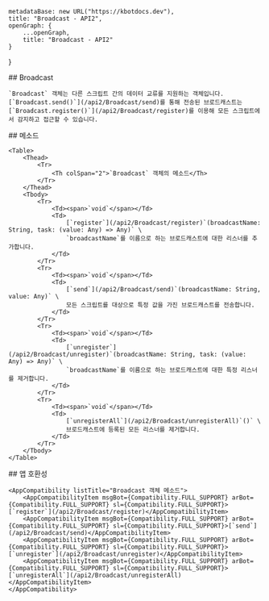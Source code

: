 
    metadataBase: new URL("https://kbotdocs.dev"),
    title: "Broadcast - API2",
    openGraph: {
        ...openGraph,
        title: "Broadcast - API2"
    }
}

<Section>
    ## Broadcast

    `Broadcast` 객체는 다른 스크립트 간의 데이터 교류를 지원하는 객체입니다. [`Broadcast.send()`](/api2/Broadcast/send)를 통해 전송된 브로드캐스트는 [`Broadcast.register()`](/api2/Broadcast/register)를 이용해 모든 스크립트에서 감지하고 접근할 수 있습니다.
</Section>
<Section>
    ## 메소드

    <Table>
        <Thead>
            <Tr>
                <Th colSpan="2">`Broadcast` 객체의 메소드</Th>
            </Tr>
        </Thead>
        <Tbody>
            <Tr>
                <Td><span>`void`</span></Td>
                <Td>
                    [`register`](/api2/Broadcast/register)`(broadcastName: String, task: (value: Any) => Any)` \
                    `broadcastName`를 이름으로 하는 브로드캐스트에 대한 리스너를 추가합니다.
                </Td>
            </Tr>
            <Tr>
                <Td><span>`void`</span></Td>
                <Td>
                    [`send`](/api2/Broadcast/send)`(broadcastName: String, value: Any)` \
                    모든 스크립트를 대상으로 특정 값을 가진 브로드캐스트를 전송합니다.
                </Td>
            </Tr>
            <Tr>
                <Td><span>`void`</span></Td>
                <Td>
                    [`unregister`](/api2/Broadcast/unregister)`(broadcastName: String, task: (value: Any) => Any)` \
                    `broadcastName`를 이름으로 하는 브로드캐스트에 대한 특정 리스너를 제거합니다.
                </Td>
            </Tr>
            <Tr>
                <Td><span>`void`</span></Td>
                <Td>
                    [`unregisterAll`](/api2/Broadcast/unregisterAll)`()` \
                    브로드캐스트에 등록된 모든 리스너를 제거합니다.
                </Td>
            </Tr>
        </Tbody>
    </Table>
</Section>
<Section>
    ## 앱 호환성

    <AppCompatibility listTitle="Broadcast 객체 메소드">
        <AppCompatibilityItem msgBot={Compatibility.FULL_SUPPORT} arBot={Compatibility.FULL_SUPPORT} sl={Compatibility.FULL_SUPPORT}>[`register`](/api2/Broadcast/register)</AppCompatibilityItem>
        <AppCompatibilityItem msgBot={Compatibility.FULL_SUPPORT} arBot={Compatibility.FULL_SUPPORT} sl={Compatibility.FULL_SUPPORT}>[`send`](/api2/Broadcast/send)</AppCompatibilityItem>
        <AppCompatibilityItem msgBot={Compatibility.FULL_SUPPORT} arBot={Compatibility.FULL_SUPPORT} sl={Compatibility.FULL_SUPPORT}>[`unregister`](/api2/Broadcast/unregister)</AppCompatibilityItem>
        <AppCompatibilityItem msgBot={Compatibility.FULL_SUPPORT} arBot={Compatibility.FULL_SUPPORT} sl={Compatibility.FULL_SUPPORT}>[`unregisterAll`](/api2/Broadcast/unregisterAll)</AppCompatibilityItem>
    </AppCompatibility>
</Section>
